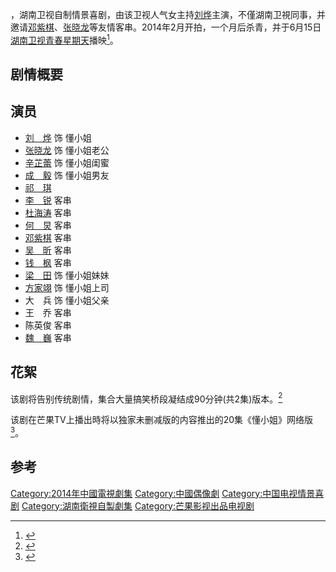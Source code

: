 {{Infobox Television
| show_name            = 懂小姐
| original_name        = 
| image                = [[File:懂小姐.jpg|240px]]
| caption              = 
| show_name_2          = 
| genre                = 青春/喜剧
| format               = 
| creator              = 
| developer            = 
| writer               = 
| director             = 金敬荣
| creative_director    = 
| presenter            =   
| starring             = [[刘烨_(女主持)|刘烨]]
| judges               = 
| voices               = 
| narrated             = 
| theme_music_composer = 
| opentheme            = 
| endtheme             = 
| composer             = 
| country              = {{CHN}}
| language             = [[普通話|普通話]]
| num_seasons          = <!-- or num_series -->
| num_episodes         = 2集(卫视)/20集(网络版)
| list_episodes        = 
| slogan               = 
| executive_producer   = 
| supervising_producer =
| producer             = 
| editor               = 
| location             = {{CHN}}[[长沙|长沙]]
| cinematography       =
| camera               = 
| runtime              = 180分钟（不含[[广告|广告]]）
| company              = [[湖南卫视|湖南卫视]]
| distributor          =
| channel              = [[湖南卫视|湖南卫视]]
| picture_format       = 
| audio_format         = 
| first_run            = {{CHN}} 
| first_aired          = 2014年6月15日
| last_aired           = 2014年6月22日
| status               = 
| preceded_by          = 
| followed_by          = 
| related              =
| website              = 
| production_website   = 
}}
{{engname|《懂小姐》|Miss Dong}}，湖南卫视自制情景喜剧，由该卫视人气女主持[[刘烨_(女主持)|刘烨]]主演，不僅湖南卫視同事，并邀请[[邓紫棋|邓紫棋]]、[[张晓龙|张晓龙]]等友情客串。2014年2月开拍，一个月后杀青，并于6月15日[[湖南卫视|湖南卫视]][[青春星期天|青春星期天]]播映<REF>
{{Cite web |url=http://dailynews.sina.com/bg/ent/tv/sinacn/20140609/20035795769.html |title=何炅邓紫棋捧场 这个《懂小姐》有点搞 |access-date=2014-06-10 |archive-date=2016-03-04 |archive-url=https://web.archive.org/web/20160304114539/http://dailynews.sina.com/bg/ent/tv/sinacn/20140609/20035795769.html |dead-url=no }}
</REF>。

==剧情概要==

==演员==
*[[刘烨_(女主持)|刘　烨]] 饰 懂小姐
*[[张晓龙|张晓龙]] 饰 懂小姐老公
*[[辛芷蕾|辛芷蕾]] 饰 懂小姐闺蜜
*[[成毅|成　毅]] 饰 懂小姐男友
*[[祁琪|祁　琪]]
*[[李锐_(主持人)|李　锐]] 客串
*[[杜海涛|杜海涛]] 客串
*[[何炅|何　炅]] 客串
*[[邓紫棋|邓紫棋]] 客串 
*[[吴昕|吴　昕]] 客串 
*[[钱枫|钱　枫]] 客串
*[[梁田|梁　田]] 饰 懂小姐妹妹
*[[方家翊|方家翊]] 饰 懂小姐上司 
*大　兵 饰 懂小姐父亲 
*王　乔 客串
*陈英俊 客串
*[[魏巍_(演員)|魏　巍]] 客串

==花絮==
该剧将告别传统剧情，集合大量搞笑桥段凝结成90分钟(共2集)版本。<REF>
{{Cite web |url=http://ent.qq.com/a/20140325/011377.htm |title=邓紫棋零酬劳参演《懂小姐》 为闺蜜献首次触电 |access-date=2014-06-10 |archive-date=2014-07-14 |archive-url=https://web.archive.org/web/20140714225919/http://ent.qq.com/a/20140325/011377.htm |dead-url=no }}
</REF>

该剧在芒果TV上播出時将以独家未删减版的内容推出的20集《懂小姐》网络版<REF>
{{Cite web |url=http://ent.sina.com.cn/z/v/2014-06-12/17034157613.shtml |title=芒果台开启消暑模式 大咖好剧齐聚马栏坡 |accessdate=2014-06-14 |archive-date=2014-07-26 |archive-url=https://web.archive.org/web/20140726072306/http://ent.sina.com.cn/z/v/2014-06-12/17034157613.shtml |dead-url=no }}
</REF>。

==参考==
{{reflist}}
{{電視節目的變遷
|電視台={{CHN}} [[湖南卫视|湖南卫视]] 
|播放檔次=青春星期天 每周日22:00－24：00
|上一節目= [[唱戰記|唱戰記]]<br>（2014年4月13日－6月8日）
|節目名稱= 懂小姐<br>（2014年6月15日－6月22日）
|下一節目= [[不一樣的美男子|不一樣的美男子]]<br>（2014年6月29日－8月31日）
}}
{{DEFAULTSORT:D懂}}
{{湖南卫视电视剧}}
[[Category:2014年中國電視劇集|Category:2014年中國電視劇集]]
[[Category:中國偶像劇|Category:中國偶像劇]]
[[Category:中国电视情景喜剧|Category:中国电视情景喜剧]]
[[Category:湖南衛視自製劇集|Category:湖南衛視自製劇集]]
[[Category:芒果影视出品电视剧|Category:芒果影视出品电视剧]]